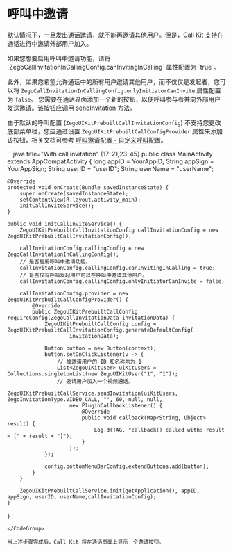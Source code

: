 # 呼叫中邀请

默认情况下，一旦发出通话邀请，就不能再邀请其他用户。但是，Call Kit 支持在通话进行中邀请外部用户加入。

<Steps>
<Step title="启用功能">
如果您想要启用呼叫中邀请功能，请将 `ZegoCallInvitationInCallingConfig.canInvitingInCalling` 属性配置为 `true`。

此外，如果您希望允许通话中的所有用户邀请其他用户，而不仅仅是发起者，您可以将 `ZegoCallInvitationInCallingConfig.onlyInitiatorCanInvite` 属性配置为 `false`。
</Step>
<Step title="添加按钮">
您需要在通话界面添加一个新的按钮，以便呼叫参与者并向外部用户发送邀请。该按钮应调用 [sendInvitation](./../09-API%20Reference/01-API.mdx#sendinvitation) 方法。

由于默认的呼叫配置 (`ZegoUIKitPrebuiltCallInvitationConfig`) 不支持您更改底部菜单栏，您应通过设置 `ZegoUIKitPrebuiltCallConfigProvider` 属性来添加该按钮，相关文档可参考 [呼叫邀请配置 - 自定义呼叫配置](./Call%20invitation%20config.mdx#自定义呼叫配置)。
</Step>
</Steps>

<CodeGroup>
```java title="With call invitation" {17-21,23-45}
public class MainActivity extends AppCompatActivity {
    long appID = YourAppID;
    String appSign = YourAppSign;
    String userID = "userID";
    String userName = "userName";

    @Override
    protected void onCreate(Bundle savedInstanceState) {
        super.onCreate(savedInstanceState);
        setContentView(R.layout.activity_main);
        initCallInviteService();
    }

    public void initCallInviteService() {
        ZegoUIKitPrebuiltCallInvitationConfig callInvitationConfig = new ZegoUIKitPrebuiltCallInvitationConfig();

        callInvitationConfig.callingConfig = new ZegoCallInvitationInCallingConfig();
        // 是否启用呼叫中邀请功能。        
        callInvitationConfig.callingConfig.canInvitingInCalling = true;
        // 是否仅有呼叫发起用户可以在呼叫中邀请其他用户。
        callInvitationConfig.callingConfig.onlyInitiatorCanInvite = false;

        callInvitationConfig.provider = new ZegoUIKitPrebuiltCallConfigProvider() {
            @Override
            public ZegoUIKitPrebuiltCallConfig requireConfig(ZegoCallInvitationData invitationData) {
                ZegoUIKitPrebuiltCallConfig config = ZegoUIKitPrebuiltCallInvitationConfig.generateDefaultConfig(
                        invitationData);

                Button button = new Button(context);
                button.setOnClickListener(v -> {
                    // 被邀请用户的 ID 和名称均为 1
                    List<ZegoUIKitUser> uiKitUsers = Collections.singletonList(new ZegoUIKitUser("1", "1"));
                    // 邀请用户加入一个视频通话。
                    ZegoUIKitPrebuiltCallService.sendInvitation(uiKitUsers, ZegoInvitationType.VIDEO_CALL, "", 60, null, null,
                        new PluginCallbackListener() {
                            @Override
                            public void callback(Map<String, Object> result) {
                                Log.d(TAG, "callback() called with: result = [" + result + "]");
                            }
                        });
                });

                config.bottomMenuBarConfig.extendButtons.add(button);
            }
        }

        ZegoUIKitPrebuiltCallService.init(getApplication(), appID, appSign, userID, userName,callInvitationConfig);
    }
}
```
</CodeGroup>

当上述步骤完成后，Call Kit 将在通话页面上显示一个邀请按钮。